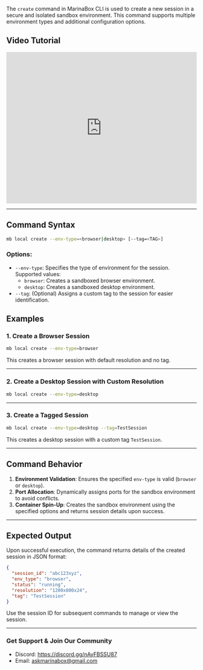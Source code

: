 The `create` command in MarinaBox CLI is used to create a new session in a secure and isolated sandbox environment. This command supports multiple environment types and additional configuration options.

## Video Tutorial

<iframe
  width="100%"
  height="400"
  src="https://www.youtube.com/embed/cfD-ftjip8s"
  title="MarinaBox Session Creation Tutorial"
  frameborder="0"
  allow="accelerometer; autoplay; clipboard-write; encrypted-media; gyroscope; picture-in-picture"
  allowfullscreen
></iframe>

---

## Command Syntax

```bash
mb local create --env-type=<browser|desktop> [--tag=<TAG>]
```

### Options:
- `--env-type`: Specifies the type of environment for the session. Supported values:
  - `browser`: Creates a sandboxed browser environment.
  - `desktop`: Creates a sandboxed desktop environment.
- `--tag`: (Optional) Assigns a custom tag to the session for easier identification.

## Examples

### 1. Create a Browser Session
```bash
mb local create --env-type=browser
```
This creates a browser session with default resolution and no tag.

---

### 2. Create a Desktop Session with Custom Resolution
```bash
mb local create --env-type=desktop
```
---

### 3. Create a Tagged Session
```bash
mb local create --env-type=desktop --tag=TestSession
```
This creates a desktop session with a custom tag `TestSession`.

---

## Command Behavior

1. **Environment Validation**: Ensures the specified `env-type` is valid (`browser` or `desktop`).
2. **Port Allocation**: Dynamically assigns ports for the sandbox environment to avoid conflicts.
3. **Container Spin-Up**: Creates the sandbox environment using the specified options and returns session details upon success.

---

## Expected Output
Upon successful execution, the command returns details of the created session in JSON format:

```json
{
  "session_id": "abc123xyz",
  "env_type": "browser",
  "status": "running",
  "resolution": "1200x800x24",
  "tag": "TestSession"
}
```

Use the session ID for subsequent commands to manage or view the session.

---

### Get Support & Join Our Community
* Discord: https://discord.gg/nAyFBSSU87
* Email: askmarinabox@gmail.com

